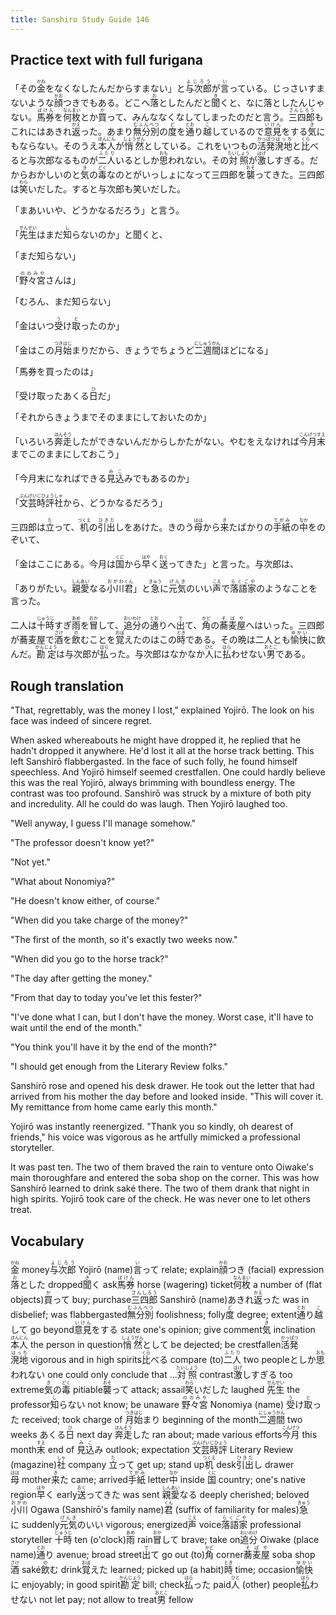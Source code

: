 ```yaml
---
title: Sanshiro Study Guide 146
---
```


## Practice text with full furigana

<p>
「その<ruby><rb>金</rb><rt>かね</rt></ruby>をなくなしたんだからすまない」と<ruby><rb>与次郎</rb><rt>よじろう</rt></ruby>が<ruby><rb>言</rb><rt>い</rt></ruby>っている。じっさいすまないような<ruby><rb>顔</rb><rt>かお</rt></ruby>つきでもある。どこへ<ruby><rb>落</rb><rt>お</rt></ruby>としたんだと<ruby><rb>聞</rb><rt>き</rt></ruby>くと、なに落としたんじゃない。<ruby><rb>馬券</rb><rt>ばけん</rt></ruby>を<ruby><rb>何枚</rb><rt>なんまい</rt></ruby>とか<ruby><rb>買</rb><rt>か</rt></ruby>って、みんななくなしてしまったのだと言う。<ruby><rb>三四郎</rb><rt>さんしろう</rt></ruby>もこれにはあきれ<ruby><rb>返</rb><rt>かえ</rt></ruby>った。あまり<ruby><rb>無分別</rb><rt>むふんべつ</rt></ruby>の<ruby><rb>度</rb><rt>ど</rt></ruby>を<ruby><rb>通</rb><rt>とお</rt></ruby>り<ruby><rb>越</rb><rt>こ</rt></ruby>しているので<ruby><rb>意見</rb><rt>いけん</rt></ruby>をする<ruby><rb>気</rb><rt>き</rt></ruby>にもならない。そのうえ<ruby><rb>本人</rb><rt>ほんにん</rt></ruby>が<ruby><rb>悄然</rb><rt>しょうぜん</rt></ruby>としている。これをいつもの<ruby><rb>活発</rb><rt>かっぱつ</rt></ruby><ruby><rb>溌地</rb><rt>はっち</rt></ruby>と<ruby><rb>比</rb><rt>くら</rt></ruby>べると与次郎なるものが<ruby><rb>二人</rb><rt>ふたり</rt></ruby>いるとしか<ruby><rb>思</rb><rt>おも</rt></ruby>われない。その<ruby><rb>対照</rb><rt>たいしょう</rt></ruby>が<ruby><rb>激</rb><rt>はげ</rt></ruby>しすぎる。だからおかしいのと<ruby><rb>気</rb><rt>き</rt></ruby>の<ruby><rb>毒</rb><rt>どく</rt></ruby>なのとがいっしょになって三四郎を<ruby><rb>襲</rb><rt>おそ</rt></ruby>ってきた。三四郎は<ruby><rb>笑</rb><rt>わら</rt></ruby>いだした。すると与次郎も笑いだした。
</p>

<p>「まあいいや、どうかなるだろう」と言う。</p>
<p>
「<ruby><rb>先生</rb><rt>せんせい</rt></ruby>はまだ<ruby><rb>知</rb><rt>し</rt></ruby>らないのか」と聞くと、
</p>

<p>「まだ知らない」</p>
<p>
「<ruby><rb>野々宮</rb><rt>ののみや</rt></ruby>さんは」
</p>

<p>「むろん、まだ知らない」</p>
<p>
「金はいつ<ruby><rb>受</rb><rt>う</rt></ruby>け<ruby><rb>取</rb><rt>と</rt></ruby>ったのか」
</p>

<p>
「金はこの<ruby><rb>月始</rb><rt>つきはじ</rt></ruby>まりだから、きょうでちょうど<ruby><rb>二週間</rb><rt>にしゅうかん</rt></ruby>ほどになる」
</p>

<p>「馬券を買ったのは」</p>
<p>
「受け取ったあくる<ruby><rb>日</rb><rt>ひ</rt></ruby>だ」
</p>

<p>「それからきょうまでそのままにしておいたのか」</p>
<p>
「いろいろ<ruby><rb>奔走</rb><rt>ほんそう</rt></ruby>したができないんだからしかたがない。やむをえなければ<ruby><rb>今月</rb><rt>こんげつ</rt></ruby><ruby><rb>末</rb><rt>すえ</rt></ruby>までこのままにしておこう」
</p>

<p>
「今月末になればできる<ruby><rb>見込</rb><rt>みこ</rt></ruby>みでもあるのか」
</p>

<p>
「<ruby><rb>文芸時評</rb><rt>ぶんげいじひょう</rt></ruby><ruby><rb>社</rb><rt>しゃ</rt></ruby>から、どうかなるだろう」
</p>

<p>
三四郎は<ruby><rb>立</rb><rt>た</rt></ruby>って、<ruby><rb>机</rb><rt>つくえ</rt></ruby>の<ruby><rb>引出</rb><rt>ひきだ</rt></ruby>しをあけた。きのう<ruby><rb>母</rb><rt>はは</rt></ruby>から<ruby><rb>来</rb><rt>き</rt></ruby>たばかりの<ruby><rb>手紙</rb><rt>てがみ</rt></ruby>の<ruby><rb>中</rb><rt>なか</rt></ruby>をのぞいて、
</p>

<p>
「金はここにある。今月は<ruby><rb>国</rb><rt>くに</rt></ruby>から<ruby><rb>早</rb><rt>はや</rt></ruby>く<ruby><rb>送</rb><rt>おく</rt></ruby>ってきた」と言った。与次郎は、
</p>

<p>
「ありがたい。<ruby><rb>親愛</rb><rt>しんあい</rt></ruby>なる<ruby><rb>小川</rb><rt>おがわ</rt></ruby><ruby><rb>君</rb><rt>くん</rt></ruby>」と<ruby><rb>急</rb><rt>きゅう</rt></ruby>に<ruby><rb>元気</rb><rt>げんき</rt></ruby>のいい<ruby><rb>声</rb><rt>こえ</rt></ruby>で<ruby><rb>落語家</rb><rt>らくごや</rt></ruby>のようなことを言った。
</p>

<p>
二人は<ruby><rb>十時</rb><rt>じゅうじ</rt></ruby>すぎ<ruby><rb>雨</rb><rt>あめ</rt></ruby>を<ruby><rb>冒</rb><rt>おか</rt></ruby>して、<ruby><rb>追分</rb><rt>おいわけ</rt></ruby>の<ruby><rb>通</rb><rt>とお</rt></ruby>りへ<ruby><rb>出</rb><rt>で</rt></ruby>て、<ruby><rb>角</rb><rt>かど</rt></ruby>の<ruby><rb>蕎麦屋</rb><rt>そばや</rt></ruby>へはいった。三四郎が蕎麦屋で<ruby><rb>酒</rb><rt>さけ</rt></ruby>を<ruby><rb>飲</rb><rt>の</rt></ruby>むことを<ruby><rb>覚</rb><rt>おぼ</rt></ruby>えたのはこの<ruby><rb>時</rb><rt>とき</rt></ruby>である。その晩は二人とも<ruby><rb>愉快</rb><rt>ゆかい</rt></ruby>に飲んだ。<ruby><rb>勘定</rb><rt>かんじょう</rt></ruby>は与次郎が<ruby><rb>払</rb><rt>はら</rt></ruby>った。与次郎はなかなか<ruby><rb>人</rb><rt>ひと</rt></ruby>に<ruby><rb>払</rb><rt>はら</rt></ruby>わせない<ruby><rb>男</rb><rt>おとこ</rt></ruby>である。
</p>


## Rough translation

"That, regrettably, was the money I lost," explained Yojirō. The look on his face was indeed of sincere regret.

When asked whereabouts he might have dropped it, he replied that he hadn't dropped it anywhere. He'd lost it all at the horse track betting. This left Sanshirō flabbergasted. In the face of such folly, he found himself speechless. And Yojirō himself seemed crestfallen. One could hardly believe this was the real Yojirō, always brimming with boundless energy. The contrast was too profound. Sanshirō was struck by a mixture of both pity and incredulity. All he could do was laugh. Then Yojirō laughed too.

"Well anyway, I guess I'll manage somehow."

"The professor doesn't know yet?"

"Not yet."

"What about Nonomiya?"

"He doesn't know either, of course."

"When did you take charge of the money?"

"The first of the month, so it's exactly two weeks now."

"When did you go to the horse track?"

"The day after getting the money."

"From that day to today you've let this fester?"

"I've done what I can, but I don't have the money. Worst case, it'll have to wait until the end of the month."

"You think you'll have it by the end of the month?"

"I should get enough from the Literary Review folks."

Sanshirō rose and opened his desk drawer. He took out the letter that had arrived from his mother the day before and looked inside. "This will cover it. My remittance from home came early this month."

Yojirō was instantly reenergized. "Thank you so kindly, oh dearest of friends," his voice was vigorous as he artfully mimicked a professional storyteller.

It was past ten. The two of them braved the rain to venture onto Oiwake's main thoroughfare and entered the soba shop on the corner. This was how Sanshirō learned to drink saké there. The two of them drank that night in high spirits. Yojirō took care of the check. He was never one to let others treat.                  


## Vocabulary

<p>
<span class="vocabstudy"><ruby><rb>金</rb><rt>かね</rt></ruby>&nbsp;money</span><span class="vocabstudy"><ruby><rb>与次郎</rb><rt>よじろう</rt></ruby>&nbsp;Yojirō (name)</span><span class="vocabstudy"><ruby><rb>言</rb><rt>い</rt></ruby>って&nbsp;relate; explain</span><span class="vocabstudy"><ruby><rb>顔</rb><rt>かお</rt></ruby>つき&nbsp;(facial) expression</span><span class="vocabstudy"><ruby><rb>落</rb><rt>お</rt></ruby>とした&nbsp;dropped</span><span class="vocabstudy"><ruby><rb>聞</rb><rt>き</rt></ruby>く&nbsp;ask</span><span class="vocabstudy"><ruby><rb>馬券</rb><rt>ばけん</rt></ruby>&nbsp;horse (wagering) ticket</span><span class="vocabstudy"><ruby><rb>何枚</rb><rt>なんまい</rt></ruby>&nbsp;a number of (flat objects)</span><span class="vocabstudy"><ruby><rb>買</rb><rt>か</rt></ruby>って&nbsp;buy; purchase</span><span class="vocabstudy"><ruby><rb>三四郎</rb><rt>さんしろう</rt></ruby>&nbsp;Sanshirō (name)</span><span class="vocabstudy">あきれ<ruby><rb>返</rb><rt>かえ</rt></ruby>った&nbsp;was in disbelief; was flabbergasted</span><span class="vocabstudy"><ruby><rb>無分別</rb><rt>むふんべつ</rt></ruby>&nbsp;foolishness; folly</span><span class="vocabstudy"><ruby><rb>度</rb><rt>ど</rt></ruby>&nbsp;degree; extent</span><span class="vocabstudy"><ruby><rb>通</rb><rt>とお</rt></ruby>り<ruby><rb>越</rb><rt>こ</rt></ruby>して&nbsp;go beyond</span><span class="vocabstudy"><ruby><rb>意見</rb><rt>いけん</rt></ruby>をする&nbsp;state one's opinion; give comment</span><span class="vocabstudy"><ruby><rb>気</rb><rt>き</rt></ruby>&nbsp;inclination</span><span class="vocabstudy"><ruby><rb>本人</rb><rt>ほんにん</rt></ruby>&nbsp;the person in question</span><span class="vocabstudy"><ruby><rb>悄然</rb><rt>しょうぜん</rt></ruby>として&nbsp;be dejected; be crestfallen</span><span class="vocabstudy"><ruby><rb>活発</rb><rt>かっぱつ</rt></ruby><ruby><rb>溌地</rb><rt>はっち</rt></ruby>&nbsp;vigorous and in high spirits</span><span class="vocabstudy"><ruby><rb>比</rb><rt>くら</rt></ruby>べる&nbsp;compare (to)</span><span class="vocabstudy"><ruby><rb>二人</rb><rt>ふたり</rt></ruby>&nbsp;two people</span><span class="vocabstudy">としか<ruby><rb>思</rb><rt>おも</rt></ruby>われない&nbsp;one could only conclude that ...</span><span class="vocabstudy"><ruby><rb>対照</rb><rt>たいしょう</rt></ruby>&nbsp;contrast</span><span class="vocabstudy"><ruby><rb>激</rb><rt>はげ</rt></ruby>しすぎる&nbsp;too extreme</span><span class="vocabstudy"><ruby><rb>気</rb><rt>き</rt></ruby>の<ruby><rb>毒</rb><rt>どく</rt></ruby>&nbsp;pitiable</span><span class="vocabstudy"><ruby><rb>襲</rb><rt>おそ</rt></ruby>って&nbsp;attack; assail</span><span class="vocabstudy"><ruby><rb>笑</rb><rt>わら</rt></ruby>いだした&nbsp;laughed</span>
<span class="vocabstudy"><ruby><rb>先生</rb><rt>せんせい</rt></ruby>&nbsp;the professor</span><span class="vocabstudy"><ruby><rb>知</rb><rt>し</rt></ruby>らない&nbsp;not know; be unaware</span>
<span class="vocabstudy"><ruby><rb>野々宮</rb><rt>ののみや</rt></ruby>&nbsp;Nonomiya (name)</span>
<span class="vocabstudy"><ruby><rb>受</rb><rt>う</rt></ruby>け<ruby><rb>取</rb><rt>と</rt></ruby>った&nbsp;received; took charge of</span>
<span class="vocabstudy"><ruby><rb>月始</rb><rt>つきはじ</rt></ruby>まり&nbsp;beginning of the month</span><span class="vocabstudy"><ruby><rb>二週間</rb><rt>にしゅうかん</rt></ruby>&nbsp;two weeks</span>
<span class="vocabstudy">あくる<ruby><rb>日</rb><rt>ひ</rt></ruby>&nbsp;next day</span>
<span class="vocabstudy"><ruby><rb>奔走</rb><rt>ほんそう</rt></ruby>した&nbsp;ran about; made various efforts</span><span class="vocabstudy"><ruby><rb>今月</rb><rt>こんげつ</rt></ruby>&nbsp;this month</span><span class="vocabstudy"><ruby><rb>末</rb><rt>すえ</rt></ruby>&nbsp;end of</span>
<span class="vocabstudy"><ruby><rb>見込</rb><rt>みこ</rt></ruby>み&nbsp;outlook; expectation</span>
<span class="vocabstudy"><ruby><rb>文芸時評</rb><rt>ぶんげいじひょう</rt></ruby>&nbsp;Literary Review (magazine)</span><span class="vocabstudy"><ruby><rb>社</rb><rt>しゃ</rt></ruby>&nbsp;company</span>
<span class="vocabstudy"><ruby><rb>立</rb><rt>た</rt></ruby>って&nbsp;get up; stand up</span><span class="vocabstudy"><ruby><rb>机</rb><rt>つくえ</rt></ruby>&nbsp;desk</span><span class="vocabstudy"><ruby><rb>引出</rb><rt>ひきだ</rt></ruby>し&nbsp;drawer</span><span class="vocabstudy"><ruby><rb>母</rb><rt>はは</rt></ruby>&nbsp;mother</span><span class="vocabstudy"><ruby><rb>来</rb><rt>き</rt></ruby>た&nbsp;came; arrived</span><span class="vocabstudy"><ruby><rb>手紙</rb><rt>てがみ</rt></ruby>&nbsp;letter</span><span class="vocabstudy"><ruby><rb>中</rb><rt>なか</rt></ruby>&nbsp;inside</span>
<span class="vocabstudy"><ruby><rb>国</rb><rt>くに</rt></ruby>&nbsp;country; one's native region</span><span class="vocabstudy"><ruby><rb>早</rb><rt>はや</rt></ruby>く&nbsp;early</span><span class="vocabstudy"><ruby><rb>送</rb><rt>おく</rt></ruby>ってきた&nbsp;was sent</span>
<span class="vocabstudy"><ruby><rb>親愛</rb><rt>しんあい</rt></ruby>なる&nbsp;deeply cherished; beloved</span><span class="vocabstudy"><ruby><rb>小川</rb><rt>おがわ</rt></ruby>&nbsp;Ogawa (Sanshirō's family name)</span><span class="vocabstudy"><ruby><rb>君</rb><rt>くん</rt></ruby>&nbsp;(suffix of familiarity for males)</span><span class="vocabstudy"><ruby><rb>急</rb><rt>きゅう</rt></ruby>に&nbsp;suddenly</span><span class="vocabstudy"><ruby><rb>元気</rb><rt>げんき</rt></ruby>のいい&nbsp;vigorous; energized</span><span class="vocabstudy"><ruby><rb>声</rb><rt>こえ</rt></ruby>&nbsp;voice</span><span class="vocabstudy"><ruby><rb>落語家</rb><rt>らくごや</rt></ruby>&nbsp;professional storyteller</span>
<span class="vocabstudy"><ruby><rb>十時</rb><rt>じゅうじ</rt></ruby>&nbsp;ten (o'clock)</span><span class="vocabstudy"><ruby><rb>雨</rb><rt>あめ</rt></ruby>&nbsp;rain</span><span class="vocabstudy"><ruby><rb>冒</rb><rt>おか</rt></ruby>して&nbsp;brave; take on</span><span class="vocabstudy"><ruby><rb>追分</rb><rt>おいわけ</rt></ruby>&nbsp;Oiwake (place name)</span><span class="vocabstudy"><ruby><rb>通</rb><rt>とお</rt></ruby>り&nbsp;avenue; broad street</span><span class="vocabstudy"><ruby><rb>出</rb><rt>で</rt></ruby>て&nbsp;go out (to)</span><span class="vocabstudy"><ruby><rb>角</rb><rt>かど</rt></ruby>&nbsp;corner</span><span class="vocabstudy"><ruby><rb>蕎麦屋</rb><rt>そばや</rt></ruby>&nbsp;soba shop</span><span class="vocabstudy"><ruby><rb>酒</rb><rt>さけ</rt></ruby>&nbsp;saké</span><span class="vocabstudy"><ruby><rb>飲</rb><rt>の</rt></ruby>む&nbsp;drink</span><span class="vocabstudy"><ruby><rb>覚</rb><rt>おぼ</rt></ruby>えた&nbsp;learned; picked up (a habit)</span><span class="vocabstudy"><ruby><rb>時</rb><rt>とき</rt></ruby>&nbsp;time; occasion</span><span class="vocabstudy"><ruby><rb>愉快</rb><rt>ゆかい</rt></ruby>に&nbsp;enjoyably; in good spirit</span><span class="vocabstudy"><ruby><rb>勘定</rb><rt>かんじょう</rt></ruby>&nbsp;bill; check</span><span class="vocabstudy"><ruby><rb>払</rb><rt>はら</rt></ruby>った&nbsp;paid</span><span class="vocabstudy"><ruby><rb>人</rb><rt>ひと</rt></ruby>&nbsp;(other) people</span><span class="vocabstudy"><ruby><rb>払</rb><rt>はら</rt></ruby>わせない&nbsp;not let pay; not allow to treat</span><span class="vocabstudy"><ruby><rb>男</rb><rt>おとこ</rt></ruby>&nbsp;fellow</span>
</p>
